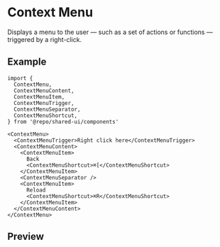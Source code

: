 
<Meta of={Stories} />

# Context Menu

Displays a menu to the user — such as a set of actions or functions — triggered by a right-click.

## Example

```tsx
import {
  ContextMenu,
  ContextMenuContent,
  ContextMenuItem,
  ContextMenuTrigger,
  ContextMenuSeparator,
  ContextMenuShortcut,
} from '@repo/shared-ui/components'

<ContextMenu>
  <ContextMenuTrigger>Right click here</ContextMenuTrigger>
  <ContextMenuContent>
    <ContextMenuItem>
      Back
      <ContextMenuShortcut>⌘[</ContextMenuShortcut>
    </ContextMenuItem>
    <ContextMenuSeparator />
    <ContextMenuItem>
      Reload
      <ContextMenuShortcut>⌘R</ContextMenuShortcut>
    </ContextMenuItem>
  </ContextMenuContent>
</ContextMenu>
```

## Preview

<Primary />
